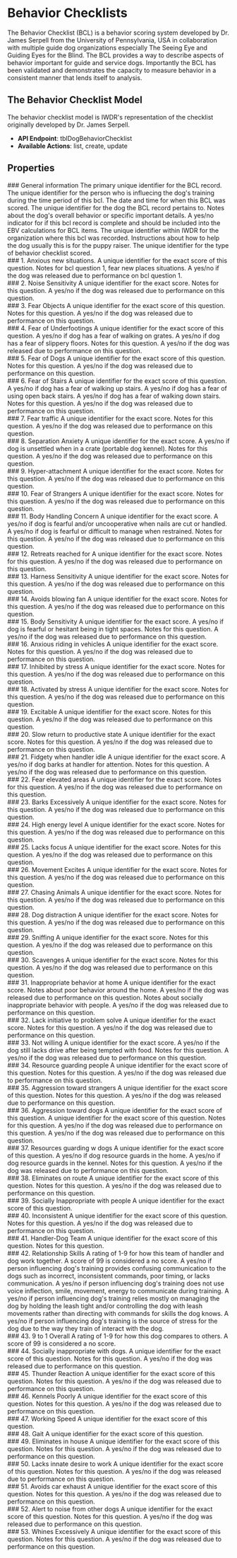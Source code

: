 

# Behavior Checklists

The Behavior Checklist (BCL) is a behavior scoring system developed by Dr. James Serpell from the University of
Pennsylvania, USA in collaboration with multiple guide dog organizations especially The Seeing Eye and Guiding Eyes
for the Blind.
The BCL provides a way to describe aspects of behavior important for guide and service dogs. Importantly the BCL has
been validated and demonstrates the capacity to measure behavior in a consistent manner that lends itself to
analysis.

## The Behavior Checklist Model

The behavior checklist model is IWDR's representation of the checklist originally developed by Dr. James Serpell.

- **API Endpoint**: tblDogBehaviorChecklist
- **Available Actions**: list, create, update

## Properties

<Properties>
    <div className="pb-8">
        ### General information
        <Property name="bcl_BehaviorCkID" type="integer">
            The primary unique identifier for the BCL record.
        </Property>
        <Property name="bcl_CurrentRaiser" type="integer">
            The unique identifier for the person who is influecing the dog's training during the time period of this
            bcl.
        </Property>
        <Property name="bcl_Date" type="datetime">
            The date and time for when this BCL was scored.
        </Property>
        <Property name="bcl_DogID" type="integer">
            The unique identifier for the dog the BCL record pertains to.
        </Property>
        <Property name="bcl_DogTypeDescription" type="string">
            Notes about the dog's overall behavior or specific important details.
        </Property>
        <Property name="bcl_Done" type="boolean">
            A yes/no indicator for if this bcl record is complete and should be included into the EBV calculations
            for BCL items.
        </Property>
        <Property name="bcl_OrgIDWhereTest" type="integer">
            The unique identifier within IWDR for the organization where this bcl was recorded.
        </Property>
        <Property name="bcl_Recommentdations" type="string">
            Instructions about how to help the dog usually this is for the puppy raiser.
        </Property>
        <Property name="bcl_WhichChecklistCode" type="integer">
            The unique identifier for the type of behavior checklist scored.
        </Property>
    </div>
    <div className="pb-8">
        ### 1. Anxious new situations.
        <Property name="bcl_FearNewPlacesSituations" type="integer">
            A unique identifier for the exact score of this question.
        </Property>
        <Property name="bcl_FearNewPlacesSituationsNotes" type="string">
            Notes for bcl question 1, fear new places situations.
        </Property>
        <Property name="bcl_FearNewPlacesSituationsRel" type="boolean">
            A yes/no if the dog was released due to performance on bcl question 1.
        </Property>
    </div>
    <div className="pb-8">
        ### 2. Noise Sensitivity
        <Property name="bcl_LOCTrafficNoise" type="integer">
            A unique identifier for the exact score.
        </Property>
        <Property name="bcl_NoiseNotes" type="string">
            Notes for this question.
        </Property>
        <Property name="bcl_LOCTrafficNoiseRel" type="boolean">
            A yes/no if the dog was released due to performance on this question.
        </Property>
    </div>
    <div className="pb-8">
        ### 3. Fear Objects
        <Property name="bcl_FearObjects" type="integer">
            A unique identifier for the exact score of this question.
        </Property>
        <Property name="bcl_FearObjectsNotes" type="string">
            Notes for this question.
        </Property>
        <Property name="bcl_FearObjectsRel" type="boolean">
            A yes/no if the dog was released due to performance on this question.
        </Property>
    </div>
    <div className="pb-8">
        ### 4. Fear of Underfootings
        <Property name="bcl_Underfootings" type="integer">
            A unique identifier for the exact score of this question.
        </Property>
        <Property name="bcl_Gratings" type="boolean">
            A yes/no if dog has a fear of walking on grates.
        </Property>
        <Property name="bcl_SlipperyFloors" type="boolean">
            A yes/no if dog has a fear of slippery floors.
        </Property>
        <Property name="bcl_UnderfootingNotes" type="string">
            Notes for this question.
        </Property>
        <Property name="bcl_UnderfootingsRel" type="boolean">
            A yes/no if the dog was released due to performance on this question.
        </Property>
    </div>
    <div className="pb-8">
        ### 5. Fear of Dogs
        <Property name="bcl_FearDogs" type="integer">
            A unique identifier for the exact score of this question.
        </Property>
        <Property name="bcl_FearDogsNotes" type="string">
            Notes for this question.
        </Property>
        <Property name="bcl_FearDogsRel" type="boolean">
            A yes/no if the dog was released due to performance on this question.
        </Property>
    </div>
    <div className="pb-8">
        ### 6. Fear of Stairs
        <Property name="bcl_StairConcern" type="integer">
            A unique identifier for the exact score of this question.
        </Property>
        <Property name="bcl_StairsUp" type="boolean">
            A yes/no if dog has a fear of walking up stairs.
        </Property>
        <Property name="bcl_StairsOpen" type="boolean">
            A yes/no if dog has a fear of using open back stairs.
        </Property>
        <Property name="bcl_StairsDown" type="boolean">
            A yes/no if dog has a fear of walking down stairs.
        </Property>
        <Property name="bcl_StairConcernNotes" type="string">
            Notes for this question.
        </Property>
        <Property name="bcl_StairConcernRel" type="boolean">
            A yes/no if the dog was released due to performance on this question.
        </Property>
    </div>
    <div className="pb-8">
        ### 7. Fear traffic
        <Property name="bcl_FearTraffic" type="integer">
            A unique identifier for the exact score.
        </Property>
        <Property name="bcl_FearTrafficNotes" type="string">
            Notes for this question.
        </Property>
        <Property name="bcl_FearTrafficRel" type="boolean">
            A yes/no if the dog was released due to performance on this question.
        </Property>
    </div>
    <div className="pb-8">
        ### 8. Separation Anxiety
        <Property name="bcl_SeparationAnxiety" type="integer">
            A unique identifier for the exact score.
        </Property>
        <Property name="bcl_CrateConcern" type="boolean">
            A yes/no if dog is unsettled when in a crate (portable dog kennel).
        </Property>
        <Property name="bcl_SeparationAnxietyNotes" type="string">
            Notes for this question.
        </Property>
        <Property name="bcl_SeparationAnxietyRel" type="boolean">
            A yes/no if the dog was released due to performance on this question.
        </Property>
    </div>
    <div className="pb-8">
        ### 9. Hyper-attachment
        <Property name="bcl_HandlerAttachment" type="integer">
            A unique identifier for the exact score.
        </Property>
        <Property name="bcl_HandlerAttachmentNotes" type="string">
            Notes for this question.
        </Property>
        <Property name="bcl_HandlerAttachmentRel" type="boolean">
            A yes/no if the dog was released due to performance on this question.
        </Property>
    </div>
    <div className="pb-8">
        ### 10. Fear of Strangers
        <Property name="bcl_FearStrangers" type="integer">
            A unique identifier for the exact score.
        </Property>
        <Property name="bcl_FearStrangersNotes" type="string">
            Notes for this question.
        </Property>
        <Property name="bcl_FearStrangersRel" type="boolean">
            A yes/no if the dog was released due to performance on this question.
        </Property>
    </div>
    <div className="pb-8">
        ### 11. Body Handling Concern
        <Property name="bcl_BodyHandling" type="integer">
            A unique identifier for the exact score.
        </Property>
        <Property name="bcl_HandlingNails" type="boolean">
            A yes/no if dog is fearful and/or uncooperative when nails are cut or handled.
        </Property>
        <Property name="bcl_HandlingRestraint" type="boolean">
            A yes/no if dog is fearful or difficult to manage when restrained.
        </Property>
        <Property name="bcl_BodyHandlingNotes" type="string">
            Notes for this question.
        </Property>
        <Property name="bcl_BodyHandlingRel" type="boolean">
            A yes/no if the dog was released due to performance on this question.
        </Property>
    </div>
    <div className="pb-8">
        ### 12. Retreats reached for
        <Property name="bcl_YieldsSpace" type="integer">
            A unique identifier for the exact score.
        </Property>
        <Property name="bcl_YieldsSpaceNotes" type="string">
            Notes for this question.
        </Property>
        <Property name="bcl_YieldsSpaceRel" type="boolean">
            A yes/no if the dog was released due to performance on this question.
        </Property>
    </div>
    <div className="pb-8">
        ### 13. Harness Sensitivity
        <Property name="bcl_SensitivityHarness" type="integer">
            A unique identifier for the exact score.
        </Property>
        <Property name="bcl_SensitivityHarnessNotes" type="string">
            Notes for this question.
        </Property>
        <Property name="bcl_SensitivityHarnessRel" type="boolean">
            A yes/no if the dog was released due to performance on this question.
        </Property>
    </div>
    <div className="pb-8">
        ### 14. Avoids blowing fan
        <Property name="bcl_FanExhaustFear" type="integer">
            A unique identifier for the exact score.
        </Property>
        <Property name="bcl_FanNotes" type="string">
            Notes for this question.
        </Property>
        <Property name="bcl_FanExhaustRel" type="boolean">
            A yes/no if the dog was released due to performance on this question.
        </Property>
    </div>
    <div className="pb-8">
        ### 15. Body Sensitivity
        <Property name="bcl_BodyAwareness" type="integer">
            A unique identifier for the exact score.
        </Property>
        <Property name="bcl_TightSpaces" type="boolean">
            A yes/no if dog is fearful or hesitant being in tight spaces.
        </Property>
        <Property name="bcl_BodyAwarenessNotes" type="string">
            Notes for this question.
        </Property>
        <Property name="bcl_BodyAwarenessRel" type="boolean">
            A yes/no if the dog was released due to performance on this question.
        </Property>
    </div>
    <div className="pb-8">
        ### 16. Anxious riding in vehicles
        <Property name="bcl_Riding" type="integer">
            A unique identifier for the exact score.
        </Property>
        <Property name="bcl_RidingNotes" type="string">
            Notes for this question.
        </Property>
        <Property name="bcl_RidingRel" type="boolean">
            A yes/no if the dog was released due to performance on this question.
        </Property>
    </div>
    <div className="pb-8">
        ### 17. Inhibited by stress
        <Property name="bcl_DropsRespPassive" type="integer">
            A unique identifier for the exact score.
        </Property>
        <Property name="bcl_DropsRespPassiveNotes" type="string">
            Notes for this question.
        </Property>
        <Property name="bcl_DropsRespPassiveRel" type="boolean">
            A yes/no if the dog was released due to performance on this question.
        </Property>
    </div>
    <div className="pb-8">
        ### 18. Activated by stress
        <Property name="bcl_DropsRespActive" type="integer">
            A unique identifier for the exact score.
        </Property>
        <Property name="bcl_DropsRespActiveNotes" type="string">
            Notes for this question.
        </Property>
        <Property name="bcl_DropsRespActiveRel" type="boolean">
            A yes/no if the dog was released due to performance on this question.
        </Property>
    </div>
    <div className="pb-8">
        ### 19. Excitable
        <Property name="bcl_Excitable" type="integer">
            A unique identifier for the exact score.
        </Property>
        <Property name="bcl_ExcitableNotes" type="string">
            Notes for this question.
        </Property>
        <Property name="bcl_ExcitableRel" type="boolean">
            A yes/no if the dog was released due to performance on this question.
        </Property>
    </div>
    <div className="pb-8">
        ### 20. Slow return to productive state
        <Property name="bcl_SelfModulation" type="integer">
            A unique identifier for the exact score.
        </Property>
        <Property name="bcl_SelfModulationNotes" type="string">
            Notes for this question.
        </Property>
        <Property name="bcl_SelfModRel" type="boolean">
            A yes/no if the dog was released due to performance on this question.
        </Property>
    </div>
    <div className="pb-8">
        ### 21. Fidgety when handler idle
        <Property name="bcl_WillingnessSettle" type="integer">
            A unique identifier for the exact score.
        </Property>
        <Property name="bcl_DemandBark" type="boolean">
            A yes/no if dog barks at handler for attention.
        </Property>
        <Property name="bcl_WillingnessSettleNotes" type="string">
            Notes for this question.
        </Property>
        <Property name="bcl_WillingnessSettleRel" type="boolean">
            A yes/no if the dog was released due to performance on this question.
        </Property>
    </div>
    <div className="pb-8">
        ### 22. Fear elevated areas
        <Property name="bcl_FearElevatedAreas" type="integer">
            A unique identifier for the exact score.
        </Property>
        <Property name="bcl_FearElevatedNotes" type="string">
            Notes for this question.
        </Property>
        <Property name="bcl_FearElevatedRel" type="boolean">
            A yes/no if the dog was released due to performance on this question.
        </Property>
    </div>
    <div className="pb-8">
        ### 23. Barks Excessively
        <Property name="bcl_BarksExcessively" type="integer">
            A unique identifier for the exact score.
        </Property>
        <Property name="bcl_BarksExcessivelyNotes" type="string">
            Notes for this question.
        </Property>
        <Property name="bcl_BarksExcessivelyRel" type="boolean">
            A yes/no if the dog was released due to performance on this question.
        </Property>
    </div>
    <div className="pb-8">
        ### 24. High energy level
        <Property name="bcl_HighEnergy" type="integer">
            A unique identifier for the exact score.
        </Property>
        <Property name="bcl_HighEnergyNotes" type="string">
            Notes for this question.
        </Property>
        <Property name="bcl_HighEnergyRel" type="boolean">
            A yes/no if the dog was released due to performance on this question.
        </Property>
    </div>
    <div className="pb-8">
        ### 25. Lacks focus
        <Property name="bcl_AbilityFocusOnWork" type="integer">
            A unique identifier for the exact score.
        </Property>
        <Property name="bcl_FocusNotes" type="string">
            Notes for this question.
        </Property>
        <Property name="bcl_FocusRel" type="boolean">
            A yes/no if the dog was released due to performance on this question.
        </Property>
    </div>
    <div className="pb-8">
        ### 26. Movement Excites
        <Property name="bcl_MovementExcites" type="integer">
            A unique identifier for the exact score.
        </Property>
        <Property name="bcl_MovementExcitesNotes" type="string">
            Notes for this question.
        </Property>
        <Property name="bcl_MovementExcitesRel" type="boolean">
            A yes/no if the dog was released due to performance on this question.
        </Property>
    </div>
    <div className="pb-8">
        ### 27. Chasing Animals
        <Property name="bcl_ChaseAnimals" type="integer">
            A unique identifier for the exact score.
        </Property>
        <Property name="bcl_ChaseAnimalsNotes" type="string">
            Notes for this question.
        </Property>
        <Property name="bcl_ChaseAnimalsRel" type="boolean">
            A yes/no if the dog was released due to performance on this question.
        </Property>
    </div>
    <div className="pb-8">
        ### 28. Dog distraction
        <Property name="bcl_DistractionDogs" type="integer">
            A unique identifier for the exact score.
        </Property>
        <Property name="bcl_DistractionDogsNotes" type="string">
            Notes for this question.
        </Property>
        <Property name="bcl_DistractionDogsRel" type="boolean">
            A yes/no if the dog was released due to performance on this question.
        </Property>
    </div>
    <div className="pb-8">
        ### 29. Sniffing
        <Property name="bcl_Olfactory" type="integer">
            A unique identifier for the exact score.
        </Property>
        <Property name="bcl_OlfactoryNotes" type="string">
            Notes for this question.
        </Property>
        <Property name="bcl_OlfactoryRel" type="boolean">
            A yes/no if the dog was released due to performance on this question.
        </Property>
    </div>
    <div className="pb-8">
        ### 30. Scavenges
        <Property name="bcl_Scavenges" type="integer">
            A unique identifier for the exact score.
        </Property>
        <Property name="bcl_ScavengeNotes" type="string">
            Notes for this question.
        </Property>
        <Property name="bcl_ScavengesRel" type="boolean">
            A yes/no if the dog was released due to performance on this question.
        </Property>
    </div>
    <div className="pb-8">
        ### 31. Inappropriate behavior at home
        <Property name="bcl_HouseManners" type="integer">
            A unique identifier for the exact score.
        </Property>
        <Property name="bcl_HouseMannersNotes" type="string">
            Notes about poor behavior around the home.
        </Property>
        <Property name="bcl_HouseMannersRel" type="boolean">
            A yes/no if the dog was released due to performance on this question.
        </Property>
        <Property name="bcl_SocialMannersNotes" type="string">
            Notes about socially inappropriate behavior with people.
        </Property>
        <Property name="bcl_SocialMannersRel" type="boolean">
            A yes/no if the dog was released due to performance on this question.
        </Property>
    </div>
    <div className="pb-8">
        ### 32. Lack initiative to problem solve
        <Property name="bcl_LackInitiative" type="integer">
            A unique identifier for the exact score.
        </Property>
        <Property name="bcl_LacksInitiativeNotes" type="string">
            Notes for this question.
        </Property>
        <Property name="bcl_LackInitiativeRel" type="boolean">
            A yes/no if the dog was released due to performance on this question.
        </Property>
    </div>
    <div className="pb-8">
        ### 33. Not willing
        <Property name="bcl_Unwilling" type="integer">
            A unique identifier for the exact score.
        </Property>
        <Property name="bcl_LacksFoodDrive" type="boolean">
            A yes/no if the dog still lacks drive after being tempted with food.
        </Property>
        <Property name="bcl_UnwillingNotes" type="string">
            Notes for this question.
        </Property>
        <Property name="bcl_UnwillingRel" type="boolean">
            A yes/no if the dog was released due to performance on this question.
        </Property>
    </div>
    <div className="pb-8">
        ### 34. Resource guarding people
        <Property name="bcl_PossessionAggressn" type="integer">
            A unique identifier for the exact score of this question.
        </Property>
        <Property name="bcl_PossessionAggressnNotes" type="string">
            Notes for this question.
        </Property>
        <Property name="bcl_PossessionAggressnRel" type="boolean">
            A yes/no if the dog was released due to performance on this question.
        </Property>
    </div>
    <div className="pb-8">
        ### 35. Aggression toward strangers
        <Property name="bcl_StrangerAggressn" type="integer">
            A unique identifier for the exact score of this question.
        </Property>
        <Property name="bcl_StrangerAggressnNotes" type="string">
            Notes for this question.
        </Property>
        <Property name="bcl_StrangerAggressnRel" type="boolean">
            A yes/no if the dog was released due to performance on this question.
        </Property>
    </div>
    <div className="pb-8">
        ### 36. Aggression toward dogs
        <Property name="bcl_DogAggressnLeash" type="integer">
            A unique identifier for the exact score of this question.
        </Property>
        <Property name="bcl_DogAggressnNoLeash" type="integer">
            A unique identifier for the exact score of this question.
        </Property>
        <Property name="bcl_DogAggressnNotes" type="string">
            Notes for this question.
        </Property>
        <Property name="bcl_DogAggressnLeashRel" type="boolean">
            A yes/no if the dog was released due to performance on this question.
        </Property>
        <Property name="bcl_DogAggressnNoLeashRel" type="boolean">
            A yes/no if the dog was released due to performance on this question.
        </Property>
    </div>
    <div className="pb-8">
        ### 37. Resources guarding w dogs
        <Property name="bcl_ResourceGuardDogs" type="integer">
            A unique identifier for the exact score of this question.
        </Property>
        <Property name="bcl_ResourceGuardDogsHome" type="boolean">
            A yes/no if dog resource guards in the home.
        </Property>
        <Property name="bcl_ResourceGuardDogsKennel" type="boolean">
            A yes/no if dog resource guards in the kennel.
        </Property>
        <Property name="bcl_ResourceGuardDogsNotes" type="string">
            Notes for this question.
        </Property>
        <Property name="bcl_ResourceGuardDogsRel" type="boolean">
            A yes/no if the dog was released due to performance on this question.
        </Property>
    </div>
    <div className="pb-8">
        ### 38. Eliminates on route
        <Property name="bcl_InappropriateElimination" type="integer">
            A unique identifier for the exact score of this question.
        </Property>
        <Property name="bcl_EliminationNotes" type="string">
            Notes for this question.
        </Property>
        <Property name="bcl_InappropriateEliminationRel" type="boolean">
            A yes/no if the dog was released due to performance on this question.
        </Property>
    </div>
    <div className="pb-8">
        ### 39. Socially Inappropriate with people
        <Property name="bcl_SocialManners" type="integer">
            A unique identifier for the exact score of this question.
        </Property>
    </div>
    <div className="pb-8">
        ### 40. Inconsistent
        <Property name="bcl_Consistency" type="integer">
            A unique identifier for the exact score of this question.
        </Property>
        <Property name="bcl_ConsistencyNotes" type="string">
            Notes for this question.
        </Property>
        <Property name="bcl_ConsistencyRel" type="boolean">
            A yes/no if the dog was released due to performance on this question.
        </Property>
    </div>
    <div className="pb-8">
        ### 41. Handler-Dog Team
        <Property name="bcl_HandlerDogTeam" type="integer">
            A unique identifier for the exact score of this question.
        </Property>
        <Property name="bcl_HandlerDogTeamNotes" type="string">
            Notes for this question.
        </Property>
    </div>
    <div className="pb-8">
        ### 42. Relationship Skills
        <Property name="bcl_ComparisonRating" type="integer">
            A rating of 1-9 for how this team of handler and dog work together. A score of 99 is considered a no
            score.
        </Property>
        <Property name="bcl_CommunicationUnclear" type="boolean">
            A yes/no if person influencing dog's training provides confusing communication to the dogs such as
            incorrect, inconsistent commands, poor timing, or lacks communication.
        </Property>
        <Property name="bcl_PoorUseOfYou" type="boolean">
            A yes/no if person influencing dog's training does not use voice inflection, smile, movement, energy to
            communicate during training.
        </Property>
        <Property name="bcl_LeashManages" type="boolean">
            A yes/no if person influencing dog's training relies mostly on managing the dog by holding the leash
            tight and/or controlling the dog with leash movements rather than directing with commands for skills the
            dog knows.
        </Property>
        <Property name="bcl_PressuresDog" type="boolean">
            A yes/no if person influencing dog's training is the source of stress for the dog due to the way they
            train of interact with the dog.
        </Property>
    </div>
    <div className="pb-8">
        ### 43. 9 to 1 Overall
        <Property name="bcl_ComparisonRating" type="integer">
            A rating of 1-9 for how this dog compares to others. A score of 99 is considered a no score.
        </Property>
    </div>
    <div className="pb-8">
        ### 44. Socially inappropriate with dogs.
        <Property name="bcl_RudeWDogs" type="integer">
            A unique identifier for the exact score of this question.
        </Property>
        <Property name="bcl_RudeWDogsNotes" type="string">
            Notes for this question.
        </Property>
        <Property name="bcl_RudeWDogsRel" type="boolean">
            A yes/no if the dog was released due to performance on this question.
        </Property>
    </div>
    <div className="pb-8">
        ### 45. Thunder Reaction
        <Property name="bcl_ThunderFear" type="integer">
            A unique identifier for the exact score of this question.
        </Property>
        <Property name="bcl_ThunderNotes" type="string">
            Notes for this question.
        </Property>
        <Property name="bcl_ThunderRel" type="boolean">
            A yes/no if the dog was released due to performance on this question.
        </Property>
    </div>
    <div className="pb-8">
        ### 46. Kennels Poorly
        <Property name="bcl_KennelsPoorly" type="integer">
            A unique identifier for the exact score of this question.
        </Property>
        <Property name="bcl_KennelsPoorlyNotes" type="string">
            Notes for this question.
        </Property>
        <Property name="bcl_KennelsPoorlyRel" type="boolean">
            A yes/no if the dog was released due to performance on this question.
        </Property>
    </div>
    <div className="pb-8">
        ### 47. Working Speed
        <Property name="bcl_WalkingSpeed" type="integer">
            A unique identifier for the exact score of this question.
        </Property>
    </div>
    <div className="pb-8">
        ### 48. Gait
        <Property name="bcl_Gait" type="integer">
            A unique identifier for the exact score of this question.
        </Property>
    </div>
    <div className="pb-8">
        ### 49. Eliminates in house
        <Property name="bcl_Housebreaking" type="integer">
            A unique identifier for the exact score of this question.
        </Property>
        <Property name="bcl_HousebreakNotes" type="string">
            Notes for this question.
        </Property>
        <Property name="bcl_HousebreakRel" type="boolean">
            A yes/no if the dog was released due to performance on this question.
        </Property>
    </div>
    <div className="pb-8">
        ### 50. Lacks innate desire to work
        <Property name="bcl_Drive" type="integer">
            A unique identifier for the exact score of this question.
        </Property>
        <Property name="bcl_DriveNotes" type="string">
            Notes for this question.
        </Property>
        <Property name="bcl_DriveRel" type="boolean">
            A yes/no if the dog was released due to performance on this question.
        </Property>
    </div>
    <div className="pb-8">
        ### 51. Avoids car exhaust
        <Property name="bcl_CarExhaust" type="integer">
            A unique identifier for the exact score of this question.
        </Property>
        <Property name="bcl_CarExhaustNotes" type="string">
            Notes for this question.
        </Property>
        <Property name="bcl_CarExhaustRel" type="boolean">
            A yes/no if the dog was released due to performance on this question.
        </Property>
    </div>
    <div className="pb-8">
        ### 52. Alert to noise from other dogs
        <Property name="bcl_AlertNoise" type="integer">
            A unique identifier for the exact score of this question.
        </Property>
        <Property name="bcl_AlertNoiseNotes" type="string">
            Notes for this question.
        </Property>
        <Property name="bcl_AlertNoiseRel" type="boolean">
            A yes/no if the dog was released due to performance on this question.
        </Property>
    </div>
    <div className="pb-8">
        ### 53. Whines Excessively
        <Property name="bcl_Whining" type="integer">
            A unique identifier for the exact score of this question.
        </Property>
        <Property name="bcl_WhiningNotes" type="string">
            Notes for this question.
        </Property>
        <Property name="bcl_WhiningRel" type="boolean">
            A yes/no if the dog was released due to performance on this question.
        </Property>
    </div>
</Properties>
